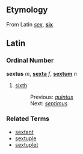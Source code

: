 ==Etymology==
From Latin ''[[sex]]'', '''[[six]]'''

==Latin==
===Ordinal Number===
'''sextus''' ''m'', '''[[sexta]]''' ''f'', '''[[sextum]]''' ''n''

# [[sixth]]
#: Previous: ''[[quintus]]''
#: Next: ''[[septimus]]''

===Related Terms===
*[[sextant]]
*[[sextuple]]
*[[sextuplet]]